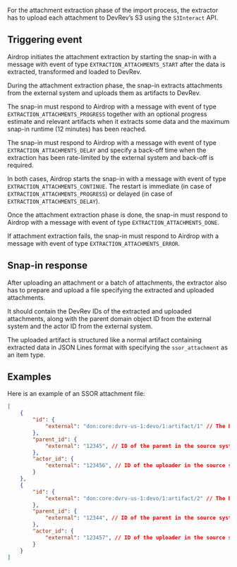 For the attachment extraction phase of the import process, the extractor has to upload each attachment to DevRev’s S3
using the `S3Interact` API.

## Triggering event

Airdrop initiates the attachment extraction by starting the snap-in with a message with event of type  `EXTRACTION_ATTACHMENTS_START`
after the data is extracted, transformed and loaded to DevRev.

During the attachment extraction phase,
the snap-in extracts attachments from the external system and uploads them as artifacts to DevRev.

The snap-in must respond to Airdrop with a message with event of type `EXTRACTION_ATTACHMENTS_PROGRESS` together with an optional progress estimate and relevant artifacts
when it extracts some data and the maximum snap-in runtime (12 minutes) has been reached.

The snap-in must respond to Airdrop with a message with event of type `EXTRACTION_ATTACHMENTS_DELAY` and specify a back-off time
when the extraction has been rate-limited by the external system and back-off is required.

In both cases, Airdrop starts the snap-in with a message with event of type `EXTRACTION_ATTACHMENTS_CONTINUE`.
The restart is immediate (in case of `EXTRACTION_ATTACHMENTS_PROGRESS`) or delayed
(in case of `EXTRACTION_ATTACHMENTS_DELAY`).

Once the attachment extraction phase is done, the snap-in must respond to Airdrop with a message with event of type `EXTRACTION_ATTACHMENTS_DONE`.

If attachment extraction fails, the snap-in must respond to Airdrop with a message with event of type `EXTRACTION_ATTACHMENTS_ERROR`.

## Snap-in response

After uploading an attachment or a batch of attachments, the extractor also has to prepare and upload a file specifying
the extracted and uploaded attachments.

It should contain the DevRev IDs of the extracted and uploaded attachments, along with the parent domain object ID
from the external system and the actor ID from the external system.

The uploaded artifact is structured like a normal artifact containing extracted data in JSON Lines format with specifying the
`ssor_attachment` as an item type.

## Examples

Here is an example of an SSOR attachment file:
```json
[
	{
		"id": {
			"external": "don:core:dvrv-us-1:devo/1:artifact/1" // The DON of the uploaded artifact
		},
		"parent_id": {
			"external": "12345", // ID of the parent in the source system
		},
		"actor_id": {
			"external": "123456", // ID of the uploader in the source system
		}
	},
	{
		"id": {
			"external": "don:core:dvrv-us-1:devo/1:artifact/2" // The DON of the uploaded artifact
		},
		"parent_id": {
			"external": "12344", // ID of the parent in the source system
		},
		"actor_id": {
			"external": "123457", // ID of the uploader in the source system
		}
	}
]
```
